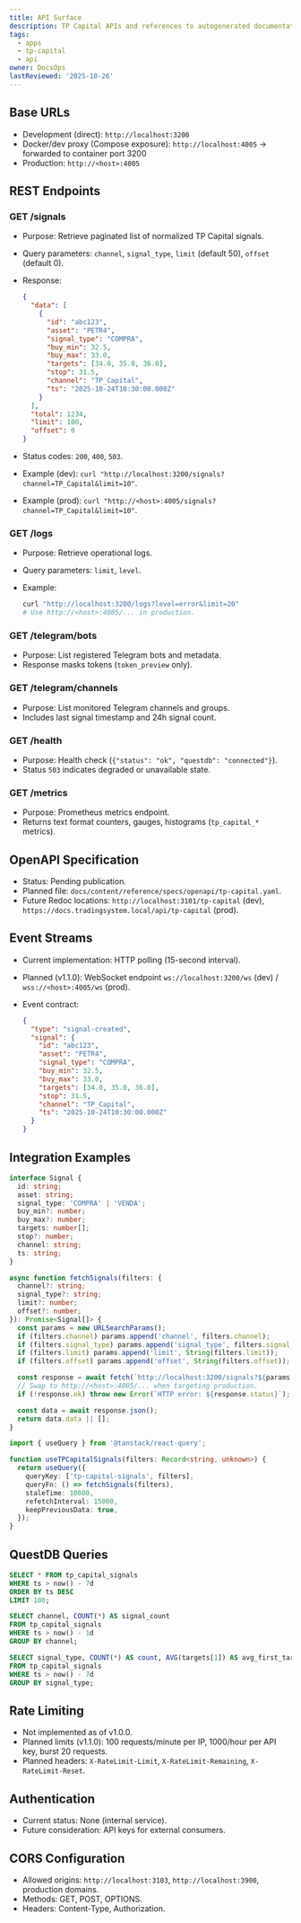 ```yaml
---
title: API Surface
description: TP Capital APIs and references to autogenerated documentation.
tags:
  - apps
  - tp-capital
  - api
owner: DocsOps
lastReviewed: '2025-10-26'
---
```

## Base URLs

- Development (direct): `http://localhost:3200`
- Docker/dev proxy (Compose exposure): `http://localhost:4005` → forwarded to container port 3200
- Production: `http://<host>:4005`

## REST Endpoints

### GET /signals

- Purpose: Retrieve paginated list of normalized TP Capital signals.
- Query parameters: `channel`, `signal_type`, `limit` (default 50), `offset` (default 0).
- Response:

  ```json
  {
    "data": [
      {
        "id": "abc123",
        "asset": "PETR4",
        "signal_type": "COMPRA",
        "buy_min": 32.5,
        "buy_max": 33.0,
        "targets": [34.0, 35.0, 36.0],
        "stop": 31.5,
        "channel": "TP_Capital",
        "ts": "2025-10-24T10:30:00.000Z"
      }
    ],
    "total": 1234,
    "limit": 100,
    "offset": 0
  }
  ```

- Status codes: `200`, `400`, `503`.
- Example (dev): `curl "http://localhost:3200/signals?channel=TP_Capital&limit=10"`.
- Example (prod): `curl "http://<host>:4005/signals?channel=TP_Capital&limit=10"`.

### GET /logs

- Purpose: Retrieve operational logs.
- Query parameters: `limit`, `level`.
- Example:

  ```bash
  curl "http://localhost:3200/logs?level=error&limit=20"
  # Use http://<host>:4005/... in production.
  ```

### GET /telegram/bots

- Purpose: List registered Telegram bots and metadata.
- Response masks tokens (`token_preview` only).

### GET /telegram/channels

- Purpose: List monitored Telegram channels and groups.
- Includes last signal timestamp and 24h signal count.

### GET /health

- Purpose: Health check (`{"status": "ok", "questdb": "connected"}`).
- Status `503` indicates degraded or unavailable state.

### GET /metrics

- Purpose: Prometheus metrics endpoint.
- Returns text format counters, gauges, histograms (`tp_capital_*` metrics).

## OpenAPI Specification

- Status: Pending publication.
- Planned file: `docs/content/reference/specs/openapi/tp-capital.yaml`.
- Future Redoc locations: `http://localhost:3101/tp-capital` (dev), `https://docs.tradingsystem.local/api/tp-capital` (prod).

## Event Streams

- Current implementation: HTTP polling (15-second interval).
- Planned (v1.1.0): WebSocket endpoint `ws://localhost:3200/ws` (dev) / `wss://<host>:4005/ws` (prod).
- Event contract:

  ```json
  {
    "type": "signal-created",
    "signal": {
      "id": "abc123",
      "asset": "PETR4",
      "signal_type": "COMPRA",
      "buy_min": 32.5,
      "buy_max": 33.0,
      "targets": [34.0, 35.0, 36.0],
      "stop": 31.5,
      "channel": "TP_Capital",
      "ts": "2025-10-24T10:30:00.000Z"
    }
  }
  ```

## Integration Examples

```typescript
interface Signal {
  id: string;
  asset: string;
  signal_type: 'COMPRA' | 'VENDA';
  buy_min?: number;
  buy_max?: number;
  targets: number[];
  stop?: number;
  channel: string;
  ts: string;
}

async function fetchSignals(filters: {
  channel?: string;
  signal_type?: string;
  limit?: number;
  offset?: number;
}): Promise<Signal[]> {
  const params = new URLSearchParams();
  if (filters.channel) params.append('channel', filters.channel);
  if (filters.signal_type) params.append('signal_type', filters.signal_type);
  if (filters.limit) params.append('limit', String(filters.limit));
  if (filters.offset) params.append('offset', String(filters.offset));

  const response = await fetch(`http://localhost:3200/signals?${params.toString()}`);
  // Swap to http://<host>:4005/... when targeting production.
  if (!response.ok) throw new Error(`HTTP error: ${response.status}`);

  const data = await response.json();
  return data.data || [];
}
```

```typescript
import { useQuery } from '@tanstack/react-query';

function useTPCapitalSignals(filters: Record<string, unknown>) {
  return useQuery({
    queryKey: ['tp-capital-signals', filters],
    queryFn: () => fetchSignals(filters),
    staleTime: 10000,
    refetchInterval: 15000,
    keepPreviousData: true,
  });
}
```

## QuestDB Queries

```sql
SELECT * FROM tp_capital_signals
WHERE ts > now() - 7d
ORDER BY ts DESC
LIMIT 100;

SELECT channel, COUNT(*) AS signal_count
FROM tp_capital_signals
WHERE ts > now() - 1d
GROUP BY channel;

SELECT signal_type, COUNT(*) AS count, AVG(targets[1]) AS avg_first_target
FROM tp_capital_signals
WHERE ts > now() - 7d
GROUP BY signal_type;
```

## Rate Limiting

- Not implemented as of v1.0.0.
- Planned limits (v1.1.0): 100 requests/minute per IP, 1000/hour per API key, burst 20 requests.
- Planned headers: `X-RateLimit-Limit`, `X-RateLimit-Remaining`, `X-RateLimit-Reset`.

## Authentication

- Current status: None (internal service).
- Future consideration: API keys for external consumers.

## CORS Configuration

- Allowed origins: `http://localhost:3103`, `http://localhost:3900`, production domains.
- Methods: GET, POST, OPTIONS.
- Headers: Content-Type, Authorization.
